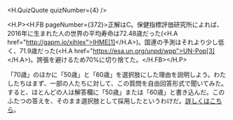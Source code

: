 
<H.QuizQuote quizNumber={4} />

<H.P><H.FB pageNumber={372}>正解はC。保健指標評価研究所によれば、2016年に生まれた人の世界の平均寿命は72.48歳だった(<H.A href="http://gapm.io/xihlex">IHME[1]</H.A>)。国連の予測はそれより少し低く、71.9歳だった(<H.A href="https://esa.un.org/unpd/wpp">UN-Pop[3]</H.A>)。誇張を避けるため70%に切り捨てた。</H.FB></H.P>

「70歳」のほかに「50歳」と「60歳」を選択肢にした理由を説明しよう。わたしたちはまず、一部の人たちに対して、この質問を自由回答形式で聞いてみた。すると、ほとんどの人は解答欄に「50歳」または「60歳」と書き込んだ。このふたつの答えを、そのまま選択肢として採用したというわけだ。[詳しくはこちら](http://www.gapm.io/q4)。